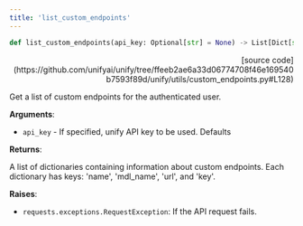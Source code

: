 ```yaml
---
title: 'list_custom_endpoints'
---
```


```python
def list_custom_endpoints(api_key: Optional[str] = None) -> List[Dict[str, str]]:
```

<p align="right">[source code](https://github.com/unifyai/unify/tree/ffeeb2ae6a33d06774708f46e169540b7593f89d/unify/utils/custom_endpoints.py#L128)</p>

Get a list of custom endpoints for the authenticated user.

**Arguments**:

- `api_key` - If specified, unify API key to be used. Defaults



**Returns**:

A list of dictionaries containing information about custom endpoints.
Each dictionary has keys: 'name', 'mdl_name', 'url', and 'key'.



**Raises**:

- `requests.exceptions.RequestException`: If the API request fails.